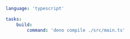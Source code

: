 ```yaml title="<project>/moon.yml" {4,5}
language: 'typescript'

tasks:
	build:
		command: 'deno compile ./src/main.ts'
```
